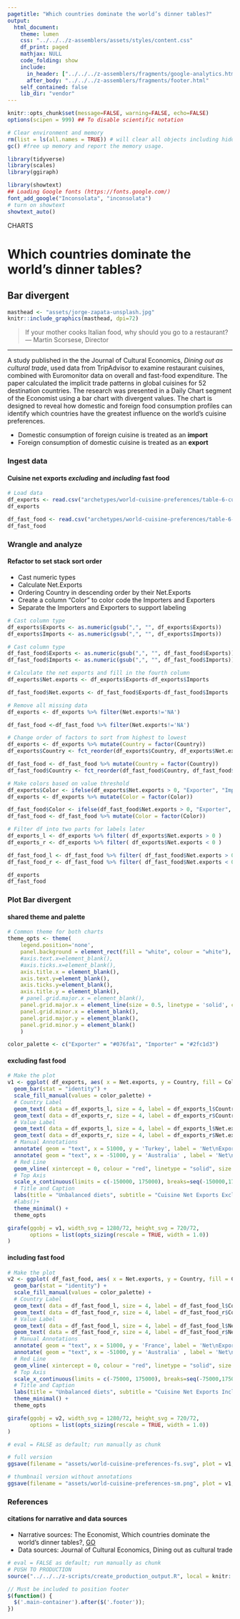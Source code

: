 ```yaml
---
pagetitle: "Which countries dominate the world’s dinner tables?"
output:
  html_document:
    theme: lumen
    css: "../../../z-assemblers/assets/styles/content.css"
    df_print: paged
    mathjax: NULL
    code_folding: show
    include:
      in_header: ["../../../z-assemblers/fragments/google-analytics.html", "../../../z-assemblers/fragments/header.html"]
      after_body: "../../../z-assemblers/fragments/footer.html"
    self_contained: false
    lib_dir: "vendor"
---
```



```r

knitr::opts_chunk$set(message=FALSE, warning=FALSE, echo=FALSE)
options(scipen = 999) ## To disable scientific notation

# Clear environment and memory
rm(list = ls(all.names = TRUE)) # will clear all objects including hidden objects.
gc() #free up memory and report the memory usage.

library(tidyverse)
library(scales)
library(ggiraph)

library(showtext)
## Loading Google fonts (https://fonts.google.com/)
font_add_google("Inconsolata", "inconsolata")
# turn on showtext
showtext_auto()

```

<div class="activity">
CHARTS
</div>

# Which countries dominate the world’s dinner tables?
## Bar divergent 

```r

masthead <- "assets/jorge-zapata-unsplash.jpg"
knitr::include_graphics(masthead, dpi=72)

```

> If your mother cooks Italian food, why should you go to a restaurant?\
--- Martin Scorsese, Director\

***

A study published in the the Journal of Cultural Economics, *Dining out as cultural trade*, used data from TripAdvisor to examine restaurant cuisines, combined with Euromonitor data on overall and fast-food expenditure. The paper calculated the implicit trade patterns in global cuisines for 52 destination countries.  The research was presented in a Daily Chart segment of the Economist using a bar chart with divergent values.  The chart is designed to reveal how domestic and foreign food consumption profiles can identify which countries have the greatest influence on the world’s cuisine preferences.

* Domestic consumption of foreign cuisine is treated as an __import__
* Foreign consumption of domestic cuisine is treated as an __export__

### Ingest data
#### Cuisine net exports _excluding_ and _including_ fast food

```r

# Load data
df_exports <- read.csv("archetypes/world-cuisine-preferences/table-6-cuisine-net-exports-excluding-fast-food.csv", header = TRUE, stringsAsFactors = FALSE)
df_exports

df_fast_food <- read.csv("archetypes/world-cuisine-preferences/table-6-cuisine-net-exports-including-fast-food.csv", header = TRUE, stringsAsFactors = FALSE)
df_fast_food

```


### Wrangle and analyze
#### Refactor to set stack sort order

* Cast numeric types
* Calculate Net.Exports
* Ordering Country in descending order by their Net.Exports
* Create a column "Color" to color code the Importers and Exporters
* Separate the Importers and Exporters to support labeling

```r

# Cast column type
df_exports$Exports <- as.numeric(gsub(",", "", df_exports$Exports))
df_exports$Imports <- as.numeric(gsub(",", "", df_exports$Imports))

# Cast column type
df_fast_food$Exports <- as.numeric(gsub(",", "", df_fast_food$Exports))
df_fast_food$Imports <- as.numeric(gsub(",", "", df_fast_food$Imports))

# Calculate the net exports and fill in the fourth column
df_exports$Net.exports <- df_exports$Exports-df_exports$Imports

df_fast_food$Net.exports <- df_fast_food$Exports-df_fast_food$Imports

# Remove all missing data
df_exports <- df_exports %>% filter(Net.exports!='NA')

df_fast_food <-df_fast_food %>% filter(Net.exports!='NA')

# Change order of factors to sort from highest to lowest
df_exports <- df_exports %>% mutate(Country = factor(Country))
df_exports$Country <- fct_reorder(df_exports$Country, df_exports$Net.exports, max)

df_fast_food <- df_fast_food %>% mutate(Country = factor(Country))
df_fast_food$Country <- fct_reorder(df_fast_food$Country, df_fast_food$Net.exports, max)

# Make colors based on value threshold
df_exports$Color <- ifelse(df_exports$Net.exports > 0, "Exporter", "Importer")
df_exports <- df_exports %>% mutate(Color = factor(Color))

df_fast_food$Color <- ifelse(df_fast_food$Net.exports > 0, "Exporter", "Importer")
df_fast_food <- df_fast_food %>% mutate(Color = factor(Color))

# Filter df into two parts for labels later
df_exports_l <- df_exports %>% filter( df_exports$Net.exports > 0 )
df_exports_r <- df_exports %>% filter( df_exports$Net.exports < 0 )

df_fast_food_l <- df_fast_food %>% filter( df_fast_food$Net.exports > 0 )
df_fast_food_r <- df_fast_food %>% filter( df_fast_food$Net.exports < 0 )

df_exports
df_fast_food

```


### Plot Bar divergent
#### shared theme and palette

```r

# Common theme for both charts
theme_opts <- theme(
    legend.position='none', 
    panel.background = element_rect(fill = "white", colour = "white"), 
    #axis.text.x=element_blank(), 
    #axis.ticks.x=element_blank(), 
    axis.title.x = element_blank(),
    axis.text.y=element_blank(), 
    axis.ticks.y=element_blank(),   
    axis.title.y = element_blank(),
    # panel.grid.major.x = element_blank(),
    panel.grid.major.x = element_line(size = 0.5, linetype = 'solid', colour = "#b0bfc8"),
    panel.grid.minor.x = element_blank(),
    panel.grid.major.y = element_blank(),
    panel.grid.minor.y = element_blank()
    )

color_palette <- c("Exporter" = "#076fa1", "Importer" = "#2fc1d3")

```

#### excluding fast food

```r

# Make the plot
v1 <- ggplot( df_exports, aes( x = Net.exports, y = Country, fill = Color ) ) +
  geom_bar(stat = "identity") +
  scale_fill_manual(values = color_palette) +
  # Country Label
  geom_text( data = df_exports_l, size = 4, label = df_exports_l$Country, x = -110, y = df_exports_l$Country, hjust = 1, color = 'gray30' ) +
  geom_text( data = df_exports_r, size = 4, label = df_exports_r$Country, x = 200, y = df_exports_r$Country, hjust = 0, color= 'gray30' ) +
  # Value Label
  geom_text( data = df_exports_l, size = 4, label = df_exports_l$Net.exports, hjust = 0, position = position_nudge(x = 125), color = 'gray30') +
  geom_text( data = df_exports_r, size = 4, label = df_exports_r$Net.exports, hjust = 1, position = position_nudge(x = -125), color = 'gray30') +
  # Manual Annotations
  annotate( geom = "text", x = 51000, y = 'Turkey', label = 'Net\nExporters', color = "#076fa1", size = 6, hjust = 0) +
  annotate( geom = "text", x = -51000, y = 'Australia' , label = 'Net\nImporters', color = "#2fc1d3", size = 6, hjust = 1) +
  # Red Line
  geom_vline( xintercept = 0, colour = "red", linetype = "solid", size = 1.1 ) +
  # Top Axis
  scale_x_continuous(limits = c(-150000, 175000), breaks=seq(-150000,175000, 25000), sec.axis = dup_axis()) +
  # Title and Caption
  labs(title = "Unbalanced diets", subtitle = "Cuisine Net Exports Excluding Fast Food") +
  #labs()+
  theme_minimal() +
  theme_opts

girafe(ggobj = v1, width_svg = 1280/72, height_svg = 720/72,
       options = list(opts_sizing(rescale = TRUE, width = 1.0))
)

```


#### including fast food


```r

# Make the plot
v2 <- ggplot( df_fast_food, aes( x = Net.exports, y = Country, fill = Color ) ) +
  geom_bar(stat = "identity") +
  scale_fill_manual(values = color_palette) +
  # Country Label
  geom_text( data = df_fast_food_l, size = 4, label = df_fast_food_l$Country, x = -110, y = df_fast_food_l$Country, hjust = 1, color = 'gray30' ) +
  geom_text( data = df_fast_food_r, size = 4, label = df_fast_food_r$Country, x = 200, y = df_fast_food_r$Country, hjust = 0, color= 'gray30' ) +
  # Value Label
  geom_text( data = df_fast_food_l, size = 4, label = df_fast_food_l$Net.exports, x = df_fast_food_l$Net.exports,  y = df_fast_food_l$Country, hjust = 0, position = position_nudge(x = 125), color = 'gray30') +
  geom_text( data = df_fast_food_r, size = 4, label = df_fast_food_r$Net.exports, x = df_fast_food_r$Net.exports,  y = df_fast_food_r$Country, hjust = 1, position = position_nudge(x = -125), color = 'gray30') +
  # Manual Annotations
  annotate( geom = "text", x = 51000, y = 'France', label = 'Net\nExporters', color = "#076fa1", size = 6, hjust = 0) +
  annotate( geom = "text", x = -51000, y = 'Australia' , label = 'Net\nImporters', color = "#2fc1d3", size = 6, hjust = 1) +
  # Red Line
  geom_vline( xintercept = 0, colour = "red", linetype = "solid", size = 1.1 ) +
  # Top Axis
  scale_x_continuous(limits = c(-75000, 175000), breaks=seq(-75000,175000, 25000), sec.axis = dup_axis()) +
  # Title and Caption
  labs(title = "Unbalanced diets", subtitle = "Cuisine Net Exports Including Fast Food ($bn)") +
  theme_minimal() +
  theme_opts

girafe(ggobj = v2, width_svg = 1280/72, height_svg = 720/72,
       options = list(opts_sizing(rescale = TRUE, width = 1.0))
)

```



```r

# eval = FALSE as default; run manually as chunk

# full version
ggsave(filename = "assets/world-cuisine-preferences-fs.svg", plot = v1, width=1280/72, height=720/72)

# thumbnail version without annotations
ggsave(filename = "assets/world-cuisine-preferences-sm.png", plot = v1, width=4, height=2.25)

```

### References
#### citations for narrative and data sources

* Narrative sources: The Economist, Which countries dominate the world’s dinner tables?, [GO](https://www.economist.com/graphic-detail/2019/08/23/which-countries-dominate-the-worlds-dinner-tables){target="_blank"}
* Data sources: Journal of Cultural Economics, Dining out as cultural trade


```r

# eval = FALSE as default; run manually as chunk
# PUSH TO PRODUCTION
source("../../../z-scripts/create_production_output.R", local = knitr::knit_global())

```


```js

// Must be included to position footer
$(function() {
  $('.main-container').after($('.footer'));
})

```